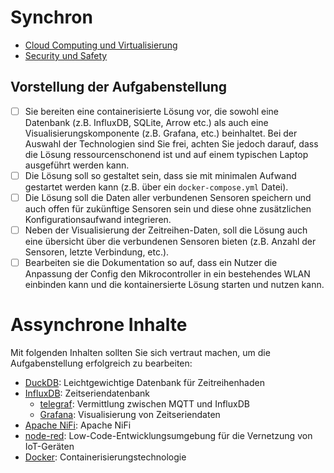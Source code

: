 # Synchron

- [Cloud Computing und Virtualisierung](https://jhumci.github.io/2023_WiSe_IoT2/IoT_7_Cloud/#)
- [Security und Safety](https://jhumci.github.io/2023_WiSe_IoT2/IoT_6_SecuritySafety/)

## Vorstellung der Aufgabenstellung

- [ ] Sie bereiten eine containerisierte Lösung vor, die sowohl eine Datenbank (z.B. InfluxDB, SQLite, Arrow etc.) als auch eine Visualisierungskomponente (z.B. Grafana, etc.) beinhaltet. Bei der Auswahl der Technologien sind Sie frei, achten Sie jedoch darauf, dass die Lösung ressourcenschonend ist und auf einem typischen Laptop ausgeführt werden kann.
- [ ] Die Lösung soll so gestaltet sein, dass sie mit minimalen Aufwand gestartet werden kann (z.B. über ein `docker-compose.yml` Datei).
- [ ] Die Lösung soll die Daten aller verbundenen Sensoren speichern und auch offen für zukünftige Sensoren sein und diese ohne zusätzlichen Konfigurationsaufwand integrieren.
- [ ] Neben der Visualisierung der Zeitreihen-Daten, soll die Lösung auch eine übersicht über die verbundenen Sensoren bieten (z.B. Anzahl der Sensoren, letzte Verbindung, etc.).
- [ ] Bearbeiten sie die Dokumentation so auf, dass ein Nutzer die Anpassung der Config den Mikrocontroller in ein bestehendes WLAN einbinden kann und die kontainersierte Lösung starten und nutzen kann.

# Assynchrone Inhalte

Mit folgenden Inhalten sollten Sie sich vertraut machen, um die Aufgabenstellung erfolgreich zu bearbeiten:

- [DuckDB](https://duckdb.org/): Leichtgewichtige Datenbank für Zeitreihenhaden
- [InfluxDB](https://www.influxdata.com/products/influxdb-overview/): Zeitseriendatenbank
    - [telegraf](https://www.influxdata.com/time-series-platform/telegraf/): Vermittlung zwischen MQTT und InfluxDB
    - [Grafana](https://grafana.com/): Visualisierung von Zeitseriendaten
- [Apache NiFi](https://nifi.apache.org/): Apache NiFi
- [node-red](https://nodered.org/): Low-Code-Entwicklungsumgebung für die Vernetzung von IoT-Geräten
- [Docker](https://www.docker.com/): Containerisierungstechnologie
